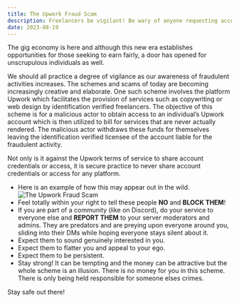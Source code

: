 ```yaml
---
title: The Upwork Fraud Scam
description: Freelancers be vigilant! Be wary of anyone requesting access to your account.
date: 2023-08-19
---
```


The gig economy is here and although this new era establishes opportunities for those seeking to earn fairly, a door has opened for unscrupulous individuals as well.

We should all practice a degree of vigilance as our awareness of fraudulent activities increases. The schemes and scams of today are becoming increasingly creative and elaborate. One such scheme involves the platform Upwork which facilitates the provision of services such as copywriting or web design by identification verified freelancers. The objective of this scheme is for a malicious actor to obtain access to an individual’s Upwork account which is then utilized to bill for services that are never actually rendered. The malicious actor withdraws these funds for themselves leaving the identification verified licensee of the account liable for the fraudulent activity.

Not only is it against the Upwork terms of service to share account credentials or access, it is secure practice to never share account credentials or access for any platform.

- Here is an example of how this may appear out in the wild.
  <Image
    src="/upwork-fraud-1.png"
    width={256}
    height={256}
    alt="The Upwork Fraud Scam"
  />
- Feel totally within your right to tell these people **NO** and **BLOCK THEM**!
- If you are part of a community (like on Discord), do your service to everyone else and **REPORT THEM** to your server moderators and admins. They are predators and are preying upon everyone around you, sliding into their DMs while hoping everyone stays silent about it.
- Expect them to sound genuinely interested in you.
- Expect them to flatter you and appeal to your ego.
- Expect them to be persistent.
- Stay strong! It can be tempting and the money can be attractive but the whole scheme is an illusion. There is no money for you in this scheme. There is only being held responsible for someone elses crimes.

Stay safe out there!